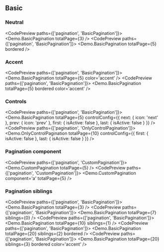 
## Basic

### Neutral

<CodePreview paths={['pagination', 'BasicPagination']}>
  <Demo.BasicPagination totalPage={3} />
</CodePreview>
<CodePreview paths={['pagination', 'BasicPagination']}>
  <Demo.BasicPagination totalPage={5} bordered />
</CodePreview>

### Accent

<CodePreview paths={['pagination', 'BasicPagination']}>
  <Demo.BasicPagination totalPage={5} color='accent' />
</CodePreview>
<CodePreview paths={['pagination', 'BasicPagination']}>
  <Demo.BasicPagination totalPage={5} bordered color='accent' />
</CodePreview>

### Controls

<CodePreview paths={['pagination', 'BasicPagination']}>
  <Demo.BasicPagination
    totalPage={5}
    controlConfig={{
      next: { icon: 'next' },
      prev: { icon: 'prev' },
      first: { isActive: false },
      last: { isActive: false }
    }}
  />
</CodePreview>
<CodePreview paths={['pagination', 'OnlyControlPagination']}>
  <Demo.OnlyControlPagination
    totalPage={10}
    controlConfig={{
      first: { isActive: false },
      last: { isActive: false }
    }}
  />
</CodePreview>

### Pagination component

<CodePreview paths={['pagination', 'CustomPagination']}>
  <Demo.CustomPagination totalPage={5} />
</CodePreview>
<CodePreview paths={['pagination', 'CustomPagination']}>
  <Demo.CustomPagination component='a' totalPage={5} />
</CodePreview>

### Pagination siblings

<CodePreview paths={['pagination', 'BasicPagination']}>
  <Demo.BasicPagination totalPage={3} />
</CodePreview>
<CodePreview paths={['pagination', 'BasicPagination']}>
  <Demo.BasicPagination totalPage={7} siblings={0} />
</CodePreview>
<CodePreview paths={['pagination', 'BasicPagination']}>
  <Demo.BasicPagination totalPage={10} siblings={1} />
</CodePreview>
<CodePreview paths={['pagination', 'BasicPagination']}>
  <Demo.BasicPagination totalPage={20} siblings={2} bordered />
</CodePreview>
<CodePreview paths={['pagination', 'BasicPagination']}>
  <Demo.BasicPagination totalPage={20} siblings={3} bordered color='accent' />
</CodePreview>
